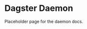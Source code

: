 
<DynamicMetaTags
  title="Dagster Daemon | Dagster"
  description="The Dagster Daemon is a long-running process that is responsible for monitoring and launching runs."
/>

# Dagster Daemon

Placeholder page for the daemon docs.
